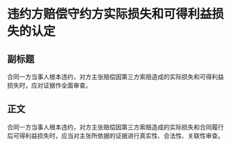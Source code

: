 # 违约方赔偿守约方实际损失和可得利益损失的认定
## 副标题
合同一方当事人根本违约，对方主张赔偿因第三方索赔造成的实际损失和可得利益损失时，应对证据作全面审查。
## 正文
合同一方当事人根本违约，对方主张赔偿因第三方索赔造成的实际损失和合同履行后可得利益损失时，应当对主张所依据的证据进行真实性、合法性、关联性审查。